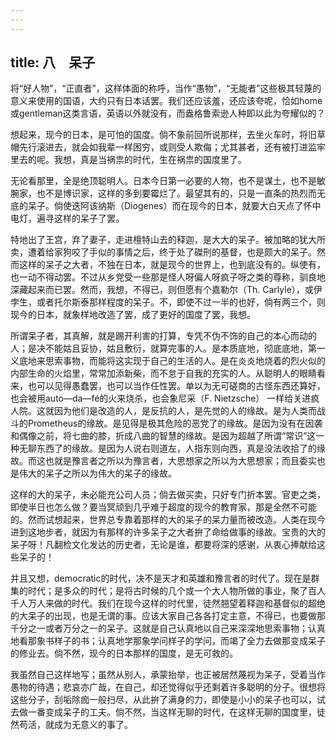 ```yaml
---
---
---
```

title: 八　呆子
---



将“好人物”，“正直者”，这样体面的称呼，当作“愚物”，“无能者”这些极其轻蔑的意义来使用的国语，大约只有日本话罢。我们还应该羞，还应该夸呢，恰如home或gentleman这类言语，英语以外就没有，而盎格鲁索逊人种即以此为夸耀似的？

想起来，现今的日本，是可怕的国度。倘不象前回所说那样，去坐火车时，将旧草帽先行滚进去，就会如我辈一样困穷，或则受人欺侮；尤其甚者，还有被打进监牢里去的呢。我想，真是当祸祟的时代，生在祸祟的国度里了。

无论看那里，全是绝顶聪明人。日本今日第一必要的人物，也不是谋土，也不是敏腕家，也不是博识家，这样的多到要霉烂了。最望其有的，只是一直条的热烈而无底的呆子。倘使迭阿该纳斯（Diogenes）而在现今的日本，就要大白天点了怀中电灯，遍寻这样的呆子了罢。

特地出了王宫，弃了妻子，走进檀特山去的释迦，是大大的呆子。被加略的犹大所卖，遭着给家狗咬了手似的事情之后，终于处了磔刑的基督，也是颇大的呆子。然而这样的呆子之大者，不独在日本，就是现今的世界上，也到底没有的。纵使有，也一动不得动罢。不过从乡党受一些那是怪人呀偏人呀疯子呀之类的尊称，驯良地深藏起来而已罢。然而，我想，不得已，则但愿有个嘉勒尔（Th. Carlyle），或伊孛生，或者托尔斯泰那样程度的呆子。不，即使不过一半的也好，倘有两三个，则现今的日本，就象样地改造了罢，成了更好的国度了罢，我想。

所谓呆子者，其真解，就是踢开利害的打算，专凭不伪不饰的自己的本心而动的人；是决不能姑且妥协，姑且敷衍，就算完事的人。是本质底地，彻底底地，第一义底地来思索事物，而能将这实现于自己的生活的人。是在炎炎地烧着的烈火似的内部生命的火焰里，常常加添新柴，而不怠于自我的充实的人。从聪明人的眼睛看来，也可以见得愚蠢罢，也可以当作任性罢。单以为无可磋商的古怪东西还算好，也会被用auto—da—fé的火来烧杀，也会象尼采（F. Nietzsche） 一样给关进疯人院。这就因为他们是改造的人，是反抗的人，是先觉的人的缘故。是为人类而战斗的Prometheus的缘故。是见得是极其危险的恶党了的缘故。是因为没有在因袭和偶像之前，将七曲的膝，折成八曲的智慧的缘故。是因为超越了所谓“常识”这一种无聊东西了的缘故。是因为人说右则道左，人指东则向西，真是没法收拾了的缘故。而这也就是豫言者之所以为豫言者，大思想家之所以为大思想家；而且委实也是伟大的呆子之所以为伟大的呆子的缘故。

这样的大的呆子，未必能充公司人员；倘去做买卖，只好专门折本罢。官吏之类，即使半日也怎么做？要当冥顽到几乎难于超度的现今的教育家，那是全然不可能的。然而试想起来，世界总专靠着那样的大的呆子的呆力量而被改造。人类在现今进到这地步者，就因为有那样的许多呆子之大者拚了命给做事的缘故。宝贵的大的呆子呀！凡翻检文化发达的历史者，无论是谁，都要将深的感谢，从衷心捧献给这些呆子的！

并且又想，democratic的时代，决不是天才和英雄和豫言者的时代了。现在是群集的时代；是多众的时代；是将古时候的几个或一个大人物所做的事业，聚了百人千人万人来做的时代。我们在现今这样的时代里，徒然翘望着释迦和基督似的超绝的大呆子的出现，也是无谓的事。应该大家自己各各打定主意，不得已，也要做那千分之一或者万分之一的呆子。这就是自己认真地以自己来深深地思索事物；认真地看那象书样子的书；认真地学那象学问样子的学问，而竭了全力去做那变成呆子的修业去。倘不然，现今的日本那样的国度，是无可救的。

我虽然自己这样地写；虽然从别人，承蒙抬举，也正被居然蔑视为呆子，受着当作愚物的待遇；悲哀亦广哉，在自己，却还觉得似乎还剩着许多聪明的分子。很想将这些分子，刮垢除痂一般扫尽，从此拚了满身的力，即使是小小的呆子也可以，试去做一番变成呆子的工夫。倘不然，当这样无聊的时代，在这样无聊的国度里，徒然苟活，就成为无意义的事了。